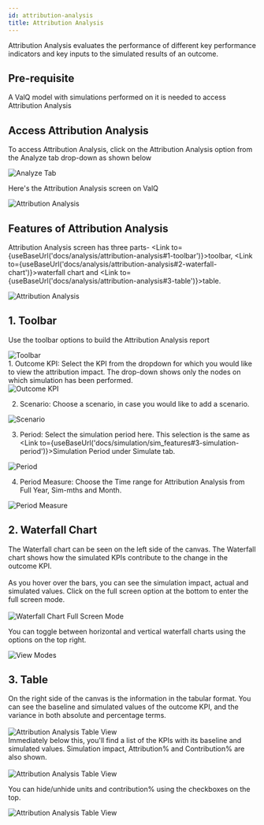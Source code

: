 ```yaml
---
id: attribution-analysis
title: Attribution Analysis
---
```


<div style={{textAlign: 'justify'}}>
Attribution Analysis evaluates the performance of different key performance indicators and key inputs to the simulated results of an outcome.
</div>

## Pre-requisite

A ValQ model with simulations performed on it is needed to access Attribution Analysis

## Access Attribution Analysis

To access Attribution Analysis, click on the Attribution Analysis option from the Analyze tab drop-down as shown below 

<div style={{textAlign: 'center'}}>
  <Zoom>
<img alt="Analyze Tab" src={useBaseUrl('/doc-images/analyze/analyze1.3.png')} />
  </Zoom>
</ div> <br />

Here's the Attribution Analysis screen on ValQ 

<div style={{textAlign: 'center'}}>
  <Zoom>
<img alt="Attribution Analysis" src={useBaseUrl('/doc-images/analyze/AAA-2.png')} />
  </Zoom>
</ div>

## Features of Attribution Analysis

Attribution Analysis screen has three parts- <Link to={useBaseUrl('docs/analysis/attribution-analysis#1-toolbar')}>toolbar</Link>, <Link to={useBaseUrl('docs/analysis/attribution-analysis#2-waterfall-chart')}>waterfall chart</Link> and <Link to={useBaseUrl('docs/analysis/attribution-analysis#3-table')}>table</Link>.

<div style={{textAlign: 'center'}}>
  <Zoom>
<img alt="Attribution Analysis" src={useBaseUrl('/doc-images/analyze/AAA-14.png')} />
  </Zoom>
</ div>

## 1. Toolbar

Use the toolbar options to build the Attribution Analysis report

<div style={{textAlign: 'center'}}>
  <Zoom>
<img alt="Toolbar" src={useBaseUrl('/doc-images/analyze/AAA-9.png')} />
  </Zoom>
</ div> <br />

<div style={{textAlign: 'justify'}}>
1. Outcome KPI: Select the KPI from the dropdown for which you would like to view the attribution impact. 
The drop-down shows only the nodes on which simulation has been performed.
</ div> <br />

<div style={{textAlign: 'center'}}>
  <Zoom>
<img alt="Outcome KPI" src={useBaseUrl('/doc-images/analyze/AAA-10.png')} />
  </Zoom>
</ div> <br />

2. Scenario: Choose a scenario, in case you would like to add a scenario.

<div style={{textAlign: 'center'}}>
  <Zoom>
<img alt="Scenario" src={useBaseUrl('/doc-images/analyze/AAA-11.png')} />
  </Zoom>
</ div> <br />

3. Period: Select the simulation period here. This selection is the same as <Link to={useBaseUrl('docs/simulation/sim_features#3-simulation-period')}>Simulation Period</Link> under Simulate tab.

<div style={{textAlign: 'center'}}>
  <Zoom>
<img alt="Period" src={useBaseUrl('/doc-images/analyze/AAA-12.png')} />
  </Zoom>
</ div> <br />

4. Period Measure: Choose the Time range for Attribution Analysis from Full Year, Sim-mths and Month.

<div style={{textAlign: 'center'}}>
  <Zoom>
<img alt="Period Measure" src={useBaseUrl('/doc-images/analyze/AAA-13.png')} />
  </Zoom>
</ div>

## 2. Waterfall Chart

<div style={{textAlign: 'justify'}}>
The Waterfall chart can be seen on the left side of the canvas.
The Waterfall chart shows how the simulated KPIs contribute to the change in the outcome KPI.
</div> <br />

<div style={{textAlign: 'justify'}}>
As you hover over the bars, you can see the simulation impact, actual and simulated values.
Click on the full screen option at the bottom to enter the full screen mode.
</div> <br />

<div style={{textAlign: 'center'}}>
  <Zoom>
<img alt="Waterfall Chart Full Screen Mode" src={useBaseUrl('/doc-images/analyze/AAA-4.png')} />
  </Zoom>
</ div> <br />

You can toggle between horizontal and vertical waterfall charts using the options on the top right.

<div style={{textAlign: 'center'}}>
  <Zoom>
<img alt="View Modes" src={useBaseUrl('/doc-images/analyze/AAA-5.png')} />
  </Zoom>
</ div>

## 3. Table

<div style={{textAlign: 'justify'}}>
On the right side of the canvas is the information in the tabular format. 
You can see the baseline and simulated values of the outcome KPI, and the variance in both absolute and 
percentage terms.
</div> <br />

<div style={{textAlign: 'center'}}>
  <Zoom>
<img alt="Attribution Analysis Table View" src={useBaseUrl('/doc-images/analyze/AAA-6.png')}  />
  </Zoom>
</ div> <br />

<div style={{textAlign: 'justify'}}>
Immediately below this, you'll find a list of the KPIs with its baseline and simulated values. 
Simulation impact, Attribution% and Contribution% are also shown.
</div> <br />

<div style={{textAlign: 'center'}}>
  <Zoom>
<img alt="Attribution Analysis Table View" src={useBaseUrl('/doc-images/analyze/AAA-7.png')} />
  </Zoom>
</ div> <br />

You can hide/unhide units and contribution% using the checkboxes on the top.

<div style={{textAlign: 'center'}}>
  <Zoom>
<img alt="Attribution Analysis Table View" src={useBaseUrl('/doc-images/analyze/AAA-8.png')} />
  </Zoom>
</ div> <br />

